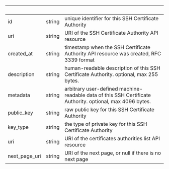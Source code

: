 | &nbsp; | &nbsp; | &nbsp; |
|---|---|---|
| id | string | unique identifier for this SSH Certificate Authority |
| uri | string | URI of the SSH Certificate Authority API resource |
| created_at | string | timestamp when the SSH Certificate Authority API resource was created, RFC 3339 format |
| description | string | human-readable description of this SSH Certificate Authority. optional, max 255 bytes. |
| metadata | string | arbitrary user-defined machine-readable data of this SSH Certificate Authority. optional, max 4096 bytes. |
| public_key | string | raw public key for this SSH Certificate Authority |
| key_type | string | the type of private key for this SSH Certificate Authority |
| uri | string | URI of the certificates authorities list API resource |
| next_page_uri | string | URI of the next page, or null if there is no next page |